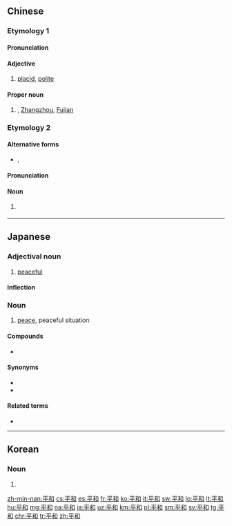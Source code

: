 ==Chinese==
{{zh-forms}}

===Etymology 1===

====Pronunciation====
{{zh-pron
|m=pínghé
|c=ping4 wo4
|h=pfs=phiàng-fò/phìn-fò
|h_note=phiàng-fò - only "placid, polite"
|md=bìng-huò
|mn=pêng-hô/qz:pêng-hô͘
|cat=a,pn
}}

====Adjective====
{{zh-adj}}

# [[placid]], [[polite]]

====Proper noun====
{{zh-proper noun}}

# {{w|Pinghe County}}, [[Zhangzhou]], [[Fujian]]

===Etymology 2===

====Alternative forms====
* {{zh-l|平糊}}, {{zh-l|平胡}}

====Pronunciation====
{{zh-pron
|m=pínghú
|c=ping4 wu4-2
|cat=n
}}

====Noun====
{{zh-noun}}

# {{lb|zh|mahjong}} {{rfdef|zh}}

----

==Japanese==
{{ja-kanjitab|へい|わ|yomi=on}}

===Adjectival noun===
{{ja-adj|infl=na|へいわ}}

# [[peaceful]]
#: {{ja-usex|平和な世界。|へいわ な せかい。|A '''peaceful''' world.}}

====Inflection====
{{ja-na|へいわ}}

===Noun===
{{ja-noun|へいわ}}

# [[peace]], peaceful situation

====Compounds====
* {{ja-r|世界平和|せかいへいわ}}

====Synonyms====
* {{ja-r|平静|へいせい}}
* {{ja-r|平安|へいあん}}

====Related terms====
* {{ja-r|和平|わへい}}

----

==Korean==
{{ko-hanjatab}}

===Noun===
{{ko-noun|hj|hangeul=평화}}

# {{hanja form of|평화|[[peace]]}}

[[zh-min-nan:平和]]
[[cs:平和]]
[[es:平和]]
[[fr:平和]]
[[ko:平和]]
[[it:平和]]
[[sw:平和]]
[[lo:平和]]
[[lt:平和]]
[[hu:平和]]
[[mg:平和]]
[[na:平和]]
[[ja:平和]]
[[uz:平和]]
[[km:平和]]
[[pl:平和]]
[[sm:平和]]
[[sv:平和]]
[[tg:平和]]
[[chr:平和]]
[[tr:平和]]
[[zh:平和]]